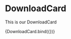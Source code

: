 
<Meta title="components/molecules/DownloadCard" decorators={[withDesign]} />

# DownloadCard

This is our DownloadCard

<Canvas>
  <Story
    name="DownloadCard"
    parameters={{
      design: {
        type: 'figma',
        url: 'https://www.figma.com/file/HCVqucaNmSiPW1ECKC5q6H/bratislava.sk?node-id=3528%3A45237',
      },
    }}
    args={{
      title:
        'ZaD 01 5. Ochrana prírody, tvorba krajiny a územný systém ekologickej stability',
      uploadDate: 'máj 2021',
      downloadDetail: '.PDF; 1,6 MB',
      DownloadLink:
        'https://www.figma.com/file/HCVqucaNmSiPW1ECKC5q6H/bratislava.sk?node-id=3528%3A45237',
    }}
  >
    {DownloadCard.bind({})}
  </Story>
</Canvas>

<ArgsTable of={DownloadCard} />
